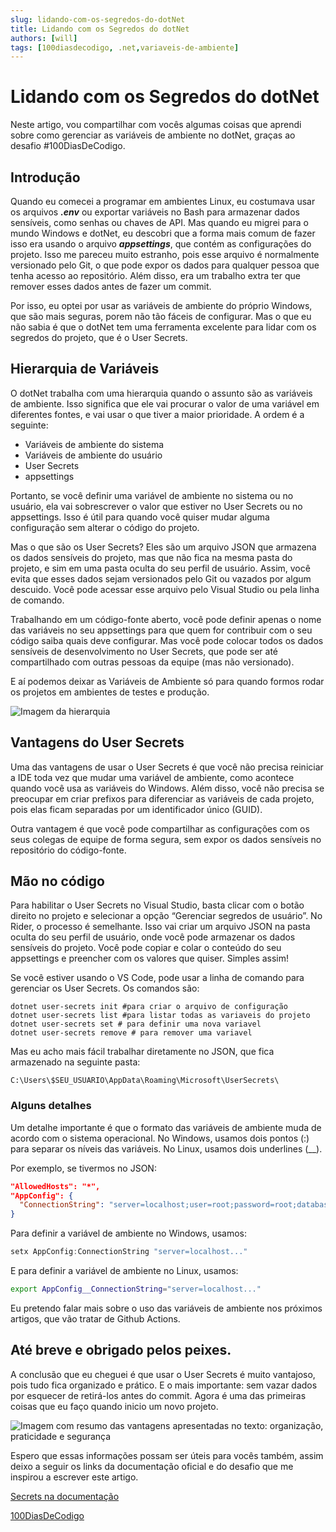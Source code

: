 ```yaml
---
slug: lidando-com-os-segredos-do-dotNet
title: Lidando com os Segredos do dotNet
authors: [will]
tags: [100diasdecodigo, .net,variaveis-de-ambiente]
---
```


# Lidando com os Segredos do dotNet

Neste artigo, vou compartilhar com vocês algumas coisas que aprendi sobre como gerenciar as variáveis de ambiente no dotNet, graças ao desafio #100DiasDeCodigo.

## Introdução

Quando eu comecei a programar em ambientes Linux, eu costumava usar os arquivos _**.env**_ ou exportar variáveis no Bash para armazenar dados sensíveis, como senhas ou chaves de API. Mas quando eu migrei para o mundo Windows e dotNet, eu descobri que a forma mais comum de fazer isso era usando o arquivo _**appsettings**_, que contém as configurações do projeto. Isso me pareceu muito estranho, pois esse arquivo é normalmente versionado pelo Git, o que pode expor os dados para qualquer pessoa que tenha acesso ao repositório. Além disso, era um trabalho extra ter que remover esses dados antes de fazer um commit.

Por isso, eu optei por usar as variáveis de ambiente do próprio Windows, que são mais seguras, porem não tão fáceis de configurar. Mas o que eu não sabia é que o dotNet tem uma ferramenta excelente para lidar com os segredos do projeto, que é o User Secrets.

## Hierarquia de Variáveis

O dotNet trabalha com uma hierarquia quando o assunto são as variáveis de ambiente. Isso significa que ele vai procurar o valor de uma variável em diferentes fontes, e vai usar o que tiver a maior prioridade. A ordem é a seguinte:

- Variáveis de ambiente do sistema
- Variáveis de ambiente do usuário
- User Secrets
- appsettings

Portanto, se você definir uma variável de ambiente no sistema ou no usuário, ela vai sobrescrever o valor que estiver no User Secrets ou no appsettings. Isso é útil para quando você quiser mudar alguma configuração sem alterar o código do projeto.

Mas o que são os User Secrets? Eles são um arquivo JSON que armazena os dados sensíveis do projeto, mas que não fica na mesma pasta do projeto, e sim em uma pasta oculta do seu perfil de usuário. Assim, você evita que esses dados sejam versionados pelo Git ou vazados por algum descuido. Você pode acessar esse arquivo pelo Visual Studio ou pela linha de comando.

Trabalhando em um código-fonte aberto, você pode definir apenas o nome das variáveis no seu appsettings para que quem for contribuir com o seu código saiba quais deve configurar. Mas você pode colocar todos os dados sensíveis de desenvolvimento no User Secrets, que pode ser até compartilhado com outras pessoas da equipe (mas não versionado).

E aí podemos deixar as Variáveis de Ambiente só para quando formos rodar os projetos em ambientes de testes e produção.

![Imagem da hierarquia](./user-secrets-hierarquia.png)


## Vantagens do User Secrets

Uma das vantagens de usar o User Secrets é que você não precisa reiniciar a IDE toda vez que mudar uma variável de ambiente, como acontece quando você usa as variáveis do Windows. Além disso, você não precisa se preocupar em criar prefixos para diferenciar as variáveis de cada projeto, pois elas ficam separadas por um identificador único (GUID).

Outra vantagem é que você pode compartilhar as configurações com os seus colegas de equipe de forma segura, sem expor os dados sensíveis no repositório do código-fonte.

## Mão no código

Para habilitar o User Secrets no Visual Studio, basta clicar com o botão direito no projeto e selecionar a opção “Gerenciar segredos de usuário”. No Rider, o processo é semelhante. Isso vai criar um arquivo JSON na pasta oculta do seu perfil de usuário, onde você pode armazenar os dados sensíveis do projeto. Você pode copiar e colar o conteúdo do seu appsettings e preencher com os valores que quiser. Simples assim!

Se você estiver usando o VS Code, pode usar a linha de comando para gerenciar os User Secrets. Os comandos são:

```
dotnet user-secrets init #para criar o arquivo de configuração
dotnet user-secrets list #para listar todas as variaveis do projeto
dotnet user-secrets set # para definir uma nova variavel
dotnet user-secrets remove # para remover uma variavel
```

Mas eu acho mais fácil trabalhar diretamente no JSON, que fica armazenado na seguinte pasta:
```
C:\Users\$SEU_USUARIO\AppData\Roaming\Microsoft\UserSecrets\
```

### Alguns detalhes

Um detalhe importante é que o formato das variáveis de ambiente muda de acordo com o sistema operacional. No Windows, usamos dois pontos (:) para separar os níveis das variáveis. No Linux, usamos dois underlines (__).

Por exemplo, se tivermos no JSON:

```Json
"AllowedHosts": "*",
"AppConfig": {
  "ConnectionString": "server=localhost;user=root;password=root;database=MEU-BANCO"
}
```

Para definir a variável de ambiente no Windows, usamos:
```powershell
setx AppConfig:ConnectionString "server=localhost..."
```

E para definir a variável de ambiente no Linux, usamos:
```bash
export AppConfig__ConnectionString="server=localhost..."
```

Eu pretendo falar mais sobre o uso das variáveis de ambiente nos próximos artigos, que vão tratar de Github Actions.
## Até breve e obrigado pelos peixes.

A conclusão que eu cheguei é que usar o User Secrets é muito vantajoso, pois tudo fica organizado e prático. E o mais importante: sem vazar dados por esquecer de retirá-los antes do commit. Agora é uma das primeiras coisas que eu faço quando inicio um novo projeto.

![Imagem com resumo das vantagens apresentadas no texto: organização, praticidade e segurança](./vantagens-user-secrets-dotnet.png)

Espero que essas informações possam ser úteis para vocês também, assim deixo a seguir os links da documentação oficial e do desafio que me inspirou a escrever este artigo.

[Secrets na documentação](https://docs.microsoft.com/pt-br/aspnet/core/security/app-secrets?view=aspnetcore-5.0&tabs=windows)

[100DiasDeCodigo](https://www.100diasdecodigo.dev/)